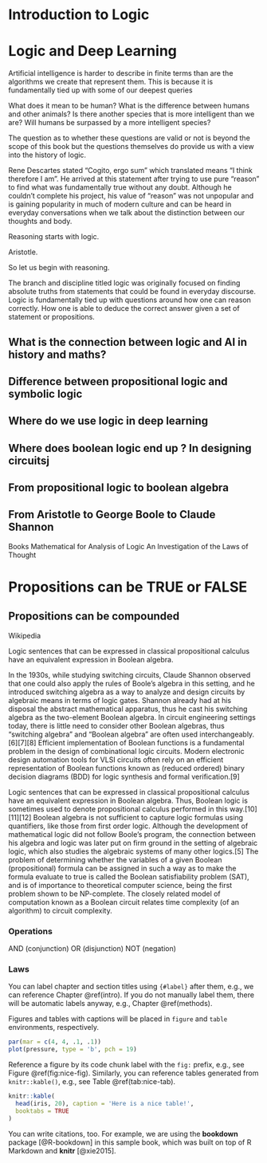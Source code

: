 # Introduction to Logic {#introtologicfz}


# Logic and Deep Learning

Artificial intelligence is harder to describe in finite terms than are the algorithms we create that represent them. This is because it is fundamentally tied up with some of our deepest queries

What does it mean to be human?
What is the difference between humans and other animals?
Is there another species that is more intelligent than we are?
Will humans be surpassed by a more intelligent species?


The question as to whether these questions are valid or not is beyond the scope of this book but the questions themselves do provide us with a view into the history of logic.

Rene Descartes stated "Cogito, ergo sum" which translated means "I think therefore I am". He arrived at this statement after trying to use pure "reason" to find what was fundamentally true without any doubt. Although he couldn't complete his project, his value of "reason" was not unpopular and is gaining popularity in much of modern culture and can be heard in everyday conversations when we talk about the distinction between our thoughts and body. 

Reasoning starts with logic. 

Aristotle.




So let us begin with reasoning.

The branch and discipline titled logic was originally focused on finding absolute truths from statements that could be found in everyday discourse. Logic is fundamentally tied up with questions around how one can reason correctly. How one is able to deduce the correct answer given a set of statement or propositions.




## What is the connection between logic and AI in history and maths?
## Difference between propositional logic and symbolic logic
## Where do we use logic in deep learning
## Where does boolean logic end up ? In designing circuitsj

## From propositional logic to boolean algebra
## From Aristotle to George Boole to Claude Shannon

Books
Mathematical for Analysis of Logic
An Investigation of the Laws of Thought 


# Propositions can be TRUE or FALSE
## Propositions can be compounded


Wikipedia

Logic sentences that can be expressed in classical propositional calculus have an equivalent expression in Boolean algebra. 

In the 1930s, while studying switching circuits, Claude Shannon observed that one could also apply the rules of Boole's algebra in this setting, and he introduced switching algebra as a way to analyze and design circuits by algebraic means in terms of logic gates. Shannon already had at his disposal the abstract mathematical apparatus, thus he cast his switching algebra as the two-element Boolean algebra. In circuit engineering settings today, there is little need to consider other Boolean algebras, thus "switching algebra" and "Boolean algebra" are often used interchangeably.[6][7][8] Efficient implementation of Boolean functions is a fundamental problem in the design of combinational logic circuits. Modern electronic design automation tools for VLSI circuits often rely on an efficient representation of Boolean functions known as (reduced ordered) binary decision diagrams (BDD) for logic synthesis and formal verification.[9]

Logic sentences that can be expressed in classical propositional calculus have an equivalent expression in Boolean algebra. Thus, Boolean logic is sometimes used to denote propositional calculus performed in this way.[10][11][12] Boolean algebra is not sufficient to capture logic formulas using quantifiers, like those from first order logic. Although the development of mathematical logic did not follow Boole's program, the connection between his algebra and logic was later put on firm ground in the setting of algebraic logic, which also studies the algebraic systems of many other logics.[5] The problem of determining whether the variables of a given Boolean (propositional) formula can be assigned in such a way as to make the formula evaluate to true is called the Boolean satisfiability problem (SAT), and is of importance to theoretical computer science, being the first problem shown to be NP-complete. The closely related model of computation known as a Boolean circuit relates time complexity (of an algorithm) to circuit complexity.


### Operations

AND (conjunction) OR (disjunction) NOT (negation)


### Laws


You can label chapter and section titles using `{#label}` after them, e.g., we can reference Chapter \@ref(intro). If you do not manually label them, there will be automatic labels anyway, e.g., Chapter \@ref(methods).

Figures and tables with captions will be placed in `figure` and `table` environments, respectively.

```r
par(mar = c(4, 4, .1, .1))
plot(pressure, type = 'b', pch = 19)
```

Reference a figure by its code chunk label with the `fig:` prefix, e.g., see Figure \@ref(fig:nice-fig). Similarly, you can reference tables generated from `knitr::kable()`, e.g., see Table \@ref(tab:nice-tab).

```r
knitr::kable(
  head(iris, 20), caption = 'Here is a nice table!',
  booktabs = TRUE
)
```

You can write citations, too. For example, we are using the **bookdown** package [@R-bookdown] in this sample book, which was built on top of R Markdown and **knitr** [@xie2015].
